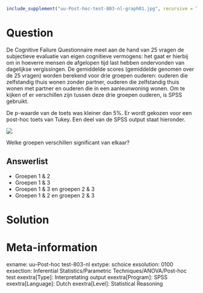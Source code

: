```{r, echo = FALSE, results = "hide"}
include_supplement("uu-Post-hoc-test-803-nl-graph01.jpg", recursive = TRUE)
```
Question
========
De Cognitive Failure Questionnaire meet aan de hand van 25 vragen de subjectieve evaluatie van eigen cognitieve vermogens: het gaat er hierbij om in hoeverre mensen de afgelopen tijd last hebben ondervonden van dagelijkse vergissingen. De gemiddelde scores (gemiddelde genomen over de 25 vragen) worden berekend voor drie groepen ouderen: ouderen die zelfstandig thuis wonen zonder partner, ouderen die zelfstandig thuis wonen met partner en ouderen die in een aanleunwoning wonen. Om te kijken of er verschillen zijn tussen deze drie groepen ouderen, is SPSS gebruikt. 

De p-waarde van de toets was kleiner dan 5%. Er wordt gekozen voor een post-hoc toets van Tukey. Een deel van de SPSS output staat hieronder.

![](uu-Post-hoc-test-803-nl-graph01.jpg)

Welke groepen verschillen significant van elkaar?

Answerlist
----------
* Groepen 1 & 2
* Groepen 1 & 3
* Groepen 1 & 3 en groepen 2 & 3
* Groepen 1 & 2 en groepen 2 & 3


Solution
========



Meta-information
================
exname: uu-Post-hoc test-803-nl
extype: schoice
exsolution: 0100
exsection: Inferential Statistics/Parametric Techniques/ANOVA/Post-hoc test
exextra[Type]: Interpretating output
exextra[Program]: SPSS
exextra[Language]: Dutch
exextra[Level]: Statistical Reasoning